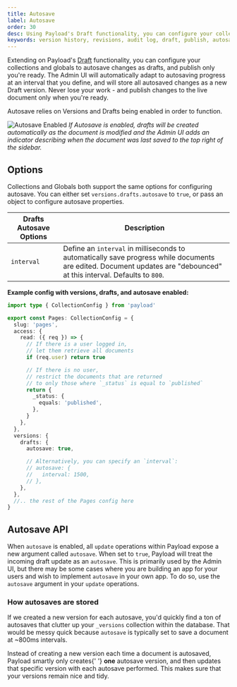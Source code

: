 ```yaml
---
title: Autosave
label: Autosave
order: 30
desc: Using Payload's Draft functionality, you can configure your collections and globals to autosave changes as drafts, and publish only you're ready.
keywords: version history, revisions, audit log, draft, publish, autosave, Content Management System, cms, headless, javascript, node, react, nextjss
---
```


Extending on Payload's [Draft](/docs/versions/drafts) functionality, you can configure your collections and globals to autosave changes as drafts, and publish only you're ready. The Admin UI will automatically adapt to autosaving progress at an interval that you define, and will store all autosaved changes as a new Draft version. Never lose your work - and publish changes to the live document only when you're ready.

<Banner type="warning">
  Autosave relies on Versions and Drafts being enabled in order to function.
</Banner>

![Autosave Enabled](/images/docs/autosave-enabled.png)
_If Autosave is enabled, drafts will be created automatically as the document is modified and the Admin UI adds an indicator describing when the document was last saved to the top right of the sidebar._

## Options

Collections and Globals both support the same options for configuring autosave. You can either set `versions.drafts.autosave` to `true`, or pass an object to configure autosave properties.

| Drafts Autosave Options | Description                                                                                                                                                           |
| ----------------------- | --------------------------------------------------------------------------------------------------------------------------------------------------------------------- |
| `interval`              | Define an `interval` in milliseconds to automatically save progress while documents are edited. Document updates are "debounced" at this interval. Defaults to `800`. |

**Example config with versions, drafts, and autosave enabled:**

```ts
import type { CollectionConfig } from 'payload'

export const Pages: CollectionConfig = {
  slug: 'pages',
  access: {
    read: ({ req }) => {
      // If there is a user logged in,
      // let them retrieve all documents
      if (req.user) return true

      // If there is no user,
      // restrict the documents that are returned
      // to only those where `_status` is equal to `published`
      return {
        _status: {
          equals: 'published',
        },
      }
    },
  },
  versions: {
    drafts: {
      autosave: true,

      // Alternatively, you can specify an `interval`:
      // autosave: {
      //   interval: 1500,
      // },
    },
  },
  //.. the rest of the Pages config here
}
```

## Autosave API

When `autosave` is enabled, all `update` operations within Payload expose a new argument called `autosave`. When set to `true`, Payload will treat the incoming draft update as an `autosave`. This is primarily used by the Admin UI, but there may be some cases where you are building an app for your users and wish to implement `autosave` in your own app. To do so, use the `autosave` argument in your `update` operations.

### How autosaves are stored

If we created a new version for each autosave, you'd quickly find a ton of autosaves that clutter up your `_versions` collection within the database. That would be messy quick because `autosave` is typically set to save a document at ~800ms intervals.

<Banner type="success">
  Instead of creating a new version each time a document is autosaved, Payload smartly only creates{' '}
  <strong>one</strong> autosave version, and then updates that specific version with each autosave
  performed. This makes sure that your versions remain nice and tidy.
</Banner>
